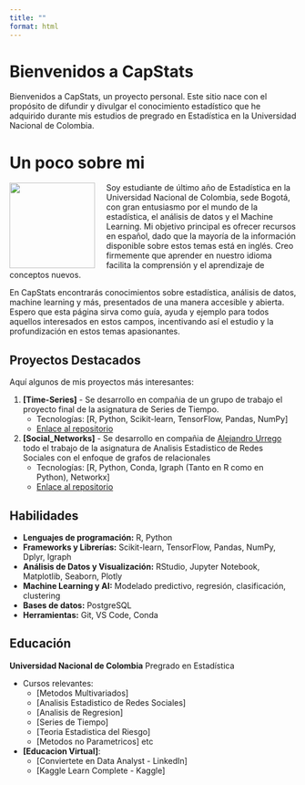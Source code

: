 ```yaml
---
title: ""
format: html
---
```


# Bienvenidos a CapStats

Bienvenidos a CapStats, un proyecto personal. Este sitio nace con el propósito de difundir y divulgar el conocimiento estadístico que he adquirido durante mis estudios de pregrado en Estadística en la Universidad Nacional de Colombia.

# Un poco sobre mi

![](your-photo.jpg){ width=150px style="float: left; margin-right: 20px;" }

Soy estudiante de último año de Estadística en la Universidad Nacional de Colombia, sede Bogotá, con gran entusiasmo por el mundo de la estadística, el análisis de datos y el Machine Learning. Mi objetivo principal es ofrecer recursos en español, dado que la mayoría de la información disponible sobre estos temas está en inglés. Creo firmemente que aprender en nuestro idioma facilita la comprensión y el aprendizaje de conceptos nuevos.

En CapStats encontrarás conocimientos sobre estadística, análisis de datos, machine learning y más, presentados de una manera accesible y abierta. Espero que esta página sirva como guía, ayuda y ejemplo para todos aquellos interesados en estos campos, incentivando así el estudio y la profundización en estos temas apasionantes.

## Proyectos Destacados
Aquí algunos de mis proyectos más interesantes:

1. **[Time-Series]** - Se desarrollo en compañia de un grupo de trabajo el proyecto final de la asignatura de Series de Tiempo.
   - Tecnologías: [R, Python, Scikit-learn, TensorFlow, Pandas, NumPy]
   - [Enlace al repositorio](https://github.com/CapStats-ML/Time-series)

2. **[Social_Networks]** - Se desarrollo en compañia de [Alejandro Urrego](https://github.com/aurreg) todo el trabajo de la asignatura de Analisis Estadistico de Redes Sociales con el enfoque de grafos de relacionales
   - Tecnologías: [R, Python, Conda, Igraph (Tanto en R como en Python), Networkx]
   - [Enlace al repositorio](https://github.com/CapStats-ML/Social_Networks)

## Habilidades
- **Lenguajes de programación:** R, Python
- **Frameworks y Librerías:** Scikit-learn, TensorFlow, Pandas, NumPy, Dplyr, Igraph
- **Análisis de Datos y Visualización:** RStudio, Jupyter Notebook, Matplotlib, Seaborn, Plotly
- **Machine Learning y AI:** Modelado predictivo, regresión, clasificación, clustering
- **Bases de datos:** PostgreSQL
- **Herramientas:** Git, VS Code, Conda

## Educación
**Universidad Nacional de Colombia** Pregrado en Estadística

  - Cursos relevantes: 
    - [Metodos Multivariados] 
    - [Analisis Estadistico de Redes Sociales]
    - [Analisis de Regresion]
    - [Series de Tiempo]
    - [Teoria Estadistica del Riesgo]
    - [Metodos no Parametricos] etc

- **[Educacion Virtual]**: 
  - [Conviertete en Data Analyst - LinkedIn]
  - [Kaggle Learn Complete - Kaggle]
